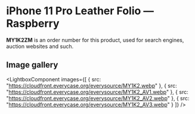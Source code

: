 
# iPhone 11 Pro Leather Folio — Raspberry

<Callout type='info' emoji='👉🏻'>**MY1K2ZM** is an order number for this product, used for search engines, auction websites and such.</Callout>

## Image gallery

<LightboxComponent
    images={[
      {
        src: "https://cloudfront.everycase.org/everysource/MY1K2.webp"
      },
      {
        src: "https://cloudfront.everycase.org/everysource/MY1K2_AV1.webp"
      },
      {
        src: "https://cloudfront.everycase.org/everysource/MY1K2_AV2.webp"
      },
      {
        src: "https://cloudfront.everycase.org/everysource/MY1K2_AV3.webp"
      }
    ]}
  />
